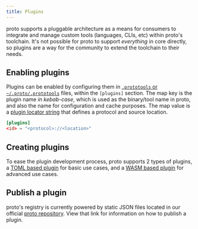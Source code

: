 ```yaml
---
title: Plugins
---
```


proto supports a pluggable architecture as a means for consumers to integrate and manage custom
tools (languages, CLIs, etc) within proto's toolchain. It's not possible for proto to support
_everything_ in core directly, so plugins are a way for the community to extend the toolchain to
their needs.

## Enabling plugins

Plugins can be enabled by configuring them in
[`.prototools` or `~/.proto/.prototools`](./config#plugins) files, within the `[plugins]` section.
The map key is the plugin name _in kebab-case_, which is used as the binary/tool name in proto, and
also the name for configuration and cache purposes. The map value is a
[plugin locator string](../guides/wasm-plugins#configuring-plugin-locations) that defines a protocol
and source location.

```toml title=".prototools"
[plugins]
<id> = "<protocol>://<location>"
```

## Creating plugins

To ease the plugin development process, proto supports 2 types of plugins, a
[TOML based plugin](./toml-plugin) for basic use cases, and a [WASM based plugin](./wasm-plugin) for
advanced use cases.

## Publish a plugin

proto's registry is currently powered by static JSON files located in our official
[proto repository](https://github.com/moonrepo/proto/tree/master/registry). View that link for
information on how to publish a plugin.
